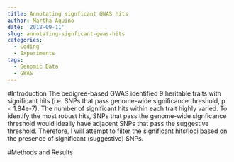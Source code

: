 ```yaml
---
title: Annotating signficant GWAS hits
author: Martha Aquino
date: '2018-09-11'
slug: annotating-signficant-gwas-hits
categories:
  - Coding
  - Experiments
tags:
  - Genomic Data
  - GWAS
---
```


#Introduction
The pedigree-based GWAS identified 9 heritable traits with significant hits (i.e. SNPs that pass genome-wide significance threshold, p < 1.84e-7). The number of significant hits within each trait highly varied. To identify the most robust hits, SNPs that pass the genome-wide signficance threshold would ideally have adjacent SNPs that pass the suggestive threshold. Therefore, I will attempt to filter the significant hits/loci based on the presence of significant (suggestive) SNPs. 

#Methods and Results 
